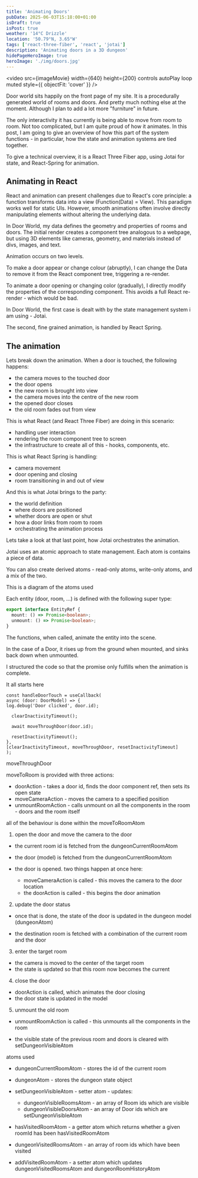 ```yaml
---
title: 'Animating Doors'
pubDate: 2025-06-03T15:18:00+01:00
isDraft: true
isPost: true
weather: '14°C Drizzle'
location: '50.79°N, 3.65°W'
tags: ['react-three-fiber', 'react', 'jotai']
description: 'Animating doors in a 3D dungeon'
hidePageHeroImage: true
heroImage: './img/doors.jpg'
---
```




<video src={imageMovie} width={640} height={200} controls autoPlay loop muted style={{ objectFit: 'cover' }} />


Door world sits happily on the front page of my site. It is a procedurally generated world of rooms and doors. And pretty much nothing else at the moment. Although I plan to add a lot more "furniture" in future.

The only interactivity it has currently is being able to move from room to room. Not too complicated, but I am quite proud of how it animates. In this post, I am going to give an overview of how this part of the system functions - in particular, how the state and animation systems are tied together.

To give a technical overview, it is a React Three Fiber app, using Jotai for state, and React-Spring for animation.


## Animating in React

React and animation can present challenges due to React's core principle: a function transforms data into a view \(Function(Data) = View\). This paradigm works well for static UIs. However, smooth animations often involve directly manipulating elements without altering the underlying data.

In Door World, my data defines the geometry and properties of rooms and doors. The initial render creates a component tree analogous to a webpage, but using 3D elements like cameras, geometry, and materials instead of divs, images, and text.

Animation occurs on two levels.

To make a door appear or change colour (abruptly), I can change the Data to remove it from the React component tree, triggering a re-render.

To animate a door opening or changing color (gradually), I directly modify the properties of the corresponding component. This avoids a full React re-render - which would be bad.

In Door World, the first case is dealt with by the state management system i am using - Jotai.

The second, fine grained animation, is handled by React Spring.



## The animation

Lets break down the animation. When a door is touched, the following happens:

- the camera moves to the touched door
- the door opens
- the new room is brought into view
- the camera moves into the centre of the new room
- the opened door closes
- the old room fades out from view


This is what React (and React Three Fiber) are doing in this scenario:

- handling user interaction
- rendering the room component tree to screen
- the infrastructure to create all of this - hooks, components, etc.

This is what React Spring is handling:

- camera movement
- door opening and closing
- room transitioning in and out of view

And this is what Jotai brings to the party:

- the world definition
- where doors are positioned
- whether doors are open or shut
- how a door links from room to room
- orchestrating the animation process



Lets take a look at that last point, how Jotai orchestrates the animation.

Jotai uses an atomic approach to state management. Each atom is contains a piece of data.

You can also create derived atoms - read-only atoms, write-only atoms, and a mix of the two.


This is a diagram of the atoms used

<ImageModal src={imageAtoms} alt="Atoms" width={640} height={200} fit="cover" />




Each entity (door, room, ...) is defined with the following super type:

```typescript
export interface EntityRef {
  mount: () => Promise<boolean>;
  unmount: () => Promise<boolean>;
}
```

The functions, when called, animate the entity into the scene.

In the case of a Door, it rises up from the ground when mounted, and sinks back down when unmounted.

I structured the code so that the promise only fulfills when the animation is complete.





It all starts here

```
const handleDoorTouch = useCallback(
async (door: DoorModel) => {
log.debug('Door clicked', door.id);

  clearInactivityTimeout();

  await moveThroughDoor(door.id);

  resetInactivityTimeout();
},
[clearInactivityTimeout, moveThroughDoor, resetInactivityTimeout]
);
```

moveThroughDoor

moveToRoom is provided with three actions:

- doorAction - takes a door id, finds the door component ref, then sets its open state
- moveCameraAction - moves the camera to a specified position
- unmountRoomAction - calls unmount on all the components in the room - doors and the room itself


all of the behaviour is done within the moveToRoomAtom

1. open the door and move the camera to the door

- the current room id is fetched from the dungeonCurrentRoomAtom

- the door (model) is fetched from the dungeonCurrentRoomAtom

- the door is opened. two things happen at once here:
  - moveCameraAction is called - this moves the camera to the door location
  - the doorAction is called - this begins the door animation

2. update the door status

- once that is done, the state of the door is updated in the dungeon model (dungeonAtom)

- the destination room is fetched with a combination of the current room and the door

3. enter the target room

- the camera is moved to the center of the target room
- the state is updated so that this room now becomes the current

4. close the door

- doorAction is called, which animates the door closing
- the door state is updated in the model

5. unmount the old room

- unmountRoomAction is called - this unmounts all the components in the room

- the visible state of the previous room and doors is cleared with setDungeonVisibleAtom




atoms used

- dungeonCurrentRoomAtom - stores the id of the current room
- dungeonAtom - stores the dungeon state object
- setDungeonVisibleAtom - setter atom - updates:
    - dungeonVisibleRoomsAtom - an array of Room ids which are visible
    - dungeonVisibleDoorsAtom - an array of Door ids which are setDungeonVisibleAtom

- hasVisitedRoomAtom - a getter atom which returns whether a given roomId has been hasVisitedRoomAtom
- dungeonVisitedRoomsAtom - an array of room ids which have been visited
- addVisitedRoomAtom - a setter atom which updates dungeonVisitedRoomsAtom and dungeonRoomHistoryAtom
